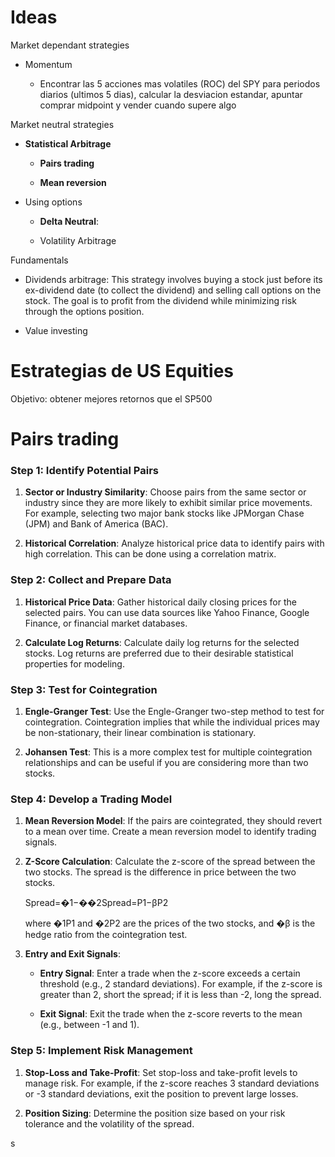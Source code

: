 # Ideas

Market dependant strategies

-   Momentum

    -   Encontrar las 5 acciones mas volatiles (ROC) del SPY para periodos diarios (ultimos 5 dias), calcular la desviacion estandar, apuntar comprar midpoint y vender cuando supere algo

Market neutral strategies

-   **Statistical Arbitrage**

    -   **Pairs trading**

    -   **Mean reversion**

-   Using options

    -   **Delta Neutral**:

    -   Volatility Arbitrage

Fundamentals

-   Dividends arbitrage: This strategy involves buying a stock just before its ex-dividend date (to collect the dividend) and selling call options on the stock. The goal is to profit from the dividend while minimizing risk through the options position.

-   Value investing

# Estrategias de US Equities

Objetivo: obtener mejores retornos que el SP500

# Pairs trading

### **Step 1: Identify Potential Pairs**

1.  **Sector or Industry Similarity**: Choose pairs from the same sector or industry since they are more likely to exhibit similar price movements. For example, selecting two major bank stocks like JPMorgan Chase (JPM) and Bank of America (BAC).

2.  **Historical Correlation**: Analyze historical price data to identify pairs with high correlation. This can be done using a correlation matrix.

### **Step 2: Collect and Prepare Data**

1.  **Historical Price Data**: Gather historical daily closing prices for the selected pairs. You can use data sources like Yahoo Finance, Google Finance, or financial market databases.

2.  **Calculate Log Returns**: Calculate daily log returns for the selected stocks. Log returns are preferred due to their desirable statistical properties for modeling.

### **Step 3: Test for Cointegration**

1.  **Engle-Granger Test**: Use the Engle-Granger two-step method to test for cointegration. Cointegration implies that while the individual prices may be non-stationary, their linear combination is stationary.

2.  **Johansen Test**: This is a more complex test for multiple cointegration relationships and can be useful if you are considering more than two stocks.

### **Step 4: Develop a Trading Model**

1.  **Mean Reversion Model**: If the pairs are cointegrated, they should revert to a mean over time. Create a mean reversion model to identify trading signals.

2.  **Z-Score Calculation**: Calculate the z-score of the spread between the two stocks. The spread is the difference in price between the two stocks.

    Spread=�1−��2Spread=P1​−βP2​

    where �1P1​ and �2P2​ are the prices of the two stocks, and �β is the hedge ratio from the cointegration test.

3.  **Entry and Exit Signals**:

    -   **Entry Signal**: Enter a trade when the z-score exceeds a certain threshold (e.g., 2 standard deviations). For example, if the z-score is greater than 2, short the spread; if it is less than -2, long the spread.

    -   **Exit Signal**: Exit the trade when the z-score reverts to the mean (e.g., between -1 and 1).

### **Step 5: Implement Risk Management**

1.  **Stop-Loss and Take-Profit**: Set stop-loss and take-profit levels to manage risk. For example, if the z-score reaches 3 standard deviations or -3 standard deviations, exit the position to prevent large losses.

2.  **Position Sizing**: Determine the position size based on your risk tolerance and the volatility of the spread.

s
